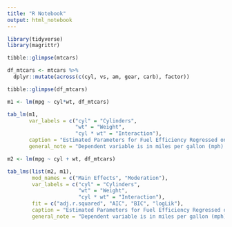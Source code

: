 ```yaml
---
title: "R Notebook"
output: html_notebook
---
```



```r
library(tidyverse)
library(magrittr)
```



```r
tibble::glimpse(mtcars)
```

```r
df_mtcars <- mtcars %>% 
  dplyr::mutate(across(c(cyl, vs, am, gear, carb), factor))
```

```r
tibble::glimpse(df_mtcars)
```

```r
m1 <- lm(mpg ~ cyl*wt, df_mtcars)
```

```r
tab_lm(m1,
       var_labels = c("cyl" = "Cylinders",
                      "wt" = "Weight",
                      "cyl * wt" = "Interaction"),
       caption = "Estimated Parameters for Fuel Efficiency Regressed on Automobile Aspects.",
       general_note = "Dependent variable is in miles per gallon (mph) and weight is in 1000's of pounds.  Data extracted from the 1974 Motor Trend US magazine.  n = 32.") 
```


```r
m2 <- lm(mpg ~ cyl + wt, df_mtcars)
```

```r
tab_lms(list(m2, m1),
        mod_names = c("Main Effects", "Moderation"),
        var_labels = c("cyl" = "Cylinders",
                       "wt" = "Weight",
                       "cyl * wt" = "Interaction"),
        fit = c("adj.r.squared", "AIC", "BIC", "logLik"),
        caption = "Estimated Parameters for Fuel Efficiency Regressed on Automobile Aspects.",
        general_note = "Dependent variable is in miles per gallon (mph) and weight is in 1000's of pounds.  Data extracted from the 1974 Motor Trend US magazine.  n = 32.") 
```

